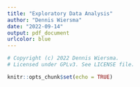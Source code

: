 ```yaml
---
title: "Exploratory Data Analysis"
author: "Dennis Wiersma"
date: "2022-09-14"
output: pdf_document
urlcolor: blue
---
```


```r
# Copyright (c) 2022 Dennis Wiersma.
# Licensed under GPLv3. See LICENSE file.
```

```r
knitr::opts_chunk$set(echo = TRUE)
```

